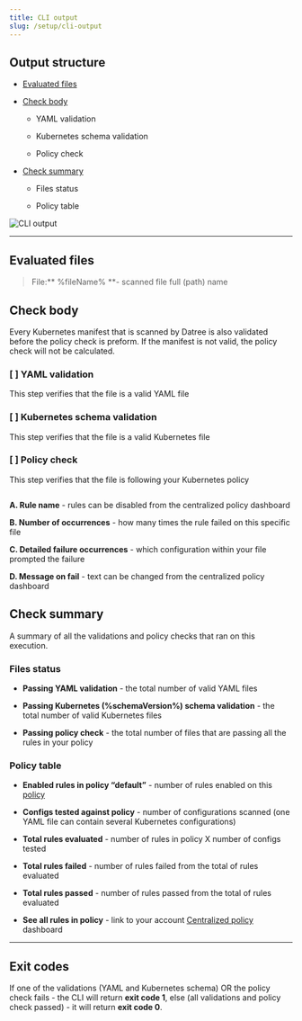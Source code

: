 ```yaml
---
title: CLI output
slug: /setup/cli-output
---
```


## Output structure

- [Evaluated files](https://hub.datree.io/cli-output#u6-evaluated-files)

- [Check body](https://hub.datree.io/cli-output#p0-check-body)

  - YAML validation

  - Kubernetes schema validation

  - Policy check

- [Check summary](https://hub.datree.io/cli-output#4q-check-summary)

  - Files status

  - Policy table

<img src='/img/setup/cli-output/1.png' alt='CLI output' />

---

## Evaluated files

> File:** %fileName% **- scanned file full (path) name

## Check body

Every Kubernetes manifest that is scanned by Datree is also validated before the policy check is preform. If the manifest is not valid, the policy check will not be calculated.&#x20;

### \[ ] YAML validation

This step verifies that the file is a valid YAML file

### \[ ] Kubernetes schema validation

This step verifies that the file is a valid Kubernetes file

### \[ ] Policy check

This step verifies that the file is following your Kubernetes policy

<img src='/img/setup/cli-output/2.png' alt='' />

**A. Rule name** - rules can be disabled from the centralized policy dashboard

**B. Number of occurrences** - how many times the rule failed on this specific file

**C. Detailed failure occurrences** - which configuration within your file prompted the failure

**D. Message on fail** - text can be changed from the centralized policy dashboard

## Check summary

A summary of all the validations and policy checks that ran on this execution. &#x20;

### Files status

- **Passing YAML validation** - the total number of valid YAML files

- **Passing Kubernetes (%schemaVersion%) schema validation** - the total number of valid Kubernetes files

- **Passing policy check** - the total number of files that are passing all the rules in your policy

### Policy table

- **Enabled rules in policy “default”** - number of rules enabled on this [policy](https://hub.datree.io/faq#f-what-is-a-policy)

- **Configs tested against policy** - number of configurations scanned (one YAML file can contain several Kubernetes configurations)

- **Total rules evaluated** - number of rules in policy X number of configs tested

- **Total rules failed** - number of rules failed from the total of rules evaluated

- **Total rules passed** - number of rules passed from the total of rules evaluated

- **See all rules in policy** - link to your account [Centralized policy](docId:0-uWz2hrYE6OvSK15gWNK) dashboard

---

## Exit codes

If one of the validations (YAML and Kubernetes schema) OR the policy check fails - the CLI will return **exit code 1**, else (all validations and policy check passed) - it will return **exit code 0**.

